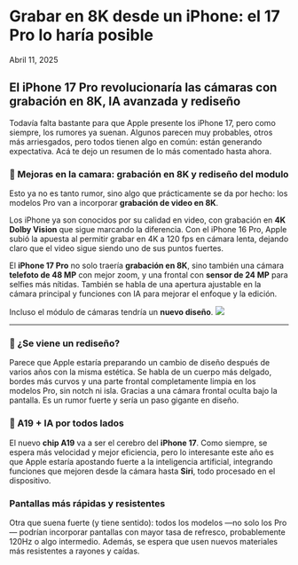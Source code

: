 # Grabar en 8K desde un iPhone: el 17 Pro lo haría posible

Abril 11, 2025

<div class='espacio'/>

## El iPhone 17 Pro revolucionaría las cámaras con grabación en 8K, IA avanzada y rediseño

<div class='espacio'/>

Todavía falta bastante para que Apple presente los iPhone 17, pero como siempre, los rumores ya suenan. Algunos parecen muy probables, otros más arriesgados, pero todos tienen algo en común: están generando expectativa. Acá te dejo un resumen de lo más comentado hasta ahora.

<div class='espacio'/>

### 📸 Mejoras en la camara: grabación en 8K y rediseño del modulo
Esto ya no es tanto rumor, sino algo que prácticamente se da por hecho: los modelos Pro van a incorporar **grabación de video en 8K**.

Los iPhone ya son conocidos por su calidad en video, con grabación en **4K Dolby Vision** que sigue marcando la diferencia. Con el iPhone 16 Pro, Apple subió la apuesta al permitir grabar en 4K a 120 fps en cámara lenta, dejando claro que el video sigue siendo uno de sus puntos fuertes.

El **iPhone 17 Pro** no solo traería **grabación en 8K**, sino también una cámara **telefoto de 48 MP** con mejor zoom, y una frontal con **sensor de 24 MP** para selfies más nítidas. También se habla de una apertura ajustable en la cámara principal y funciones con IA para mejorar el enfoque y la edición.

Incluso el módulo de cámaras tendría un **nuevo diseño**.
![](/assets/blog-assets/iPhone17pro/iPhone17pro8K.webp)

<hr/>
<div class='espacio'/>

### 🔄 ¿Se viene un rediseño?
Parece que Apple estaría preparando un cambio de diseño después de varios años con la misma estética. Se habla de un cuerpo más delgado, bordes más curvos y una parte frontal completamente limpia en los modelos Pro, sin notch ni isla. Gracias a una cámara frontal oculta bajo la pantalla. Es un rumor fuerte y sería un paso gigante en diseño.

<div class='espacio'/>

### 🧠 A19 + IA por todos lados
El nuevo **chip A19** va a ser el cerebro del **iPhone 17**. Como siempre, se espera más velocidad y mejor eficiencia, pero lo interesante este año es que Apple estaría apostando fuerte a la inteligencia artificial, integrando funciones que mejoren desde la cámara hasta **Siri**, todo procesado en el dispositivo.

<div class='espacio'/>

### Pantallas más rápidas y resistentes
Otra que suena fuerte (y tiene sentido): todos los modelos —no solo los Pro— podrían incorporar pantallas con mayor tasa de refresco, probablemente 120Hz o algo intermedio. Además, se espera que usen nuevos materiales más resistentes a rayones y caídas.

<div class='espacio'/>